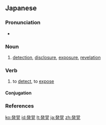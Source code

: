 ==Japanese==
{{ja-kanjitab|はつ|k1=はっ|かく|yomi=o}}

===Pronunciation===
* {{ja-pron|はっかく|y=o|acc=0|acc_ref=NHK}}

===Noun===
{{ja-noun|はっかく|kyu=發覺}}

# [[detection]], [[disclosure]], [[exposure]], [[revelation]]

===Verb===
{{ja-verb-suru|はっかく|kyu=發覺}}

# to [[detect]], to [[expose]]

====Conjugation====
{{ja-suru|はっかく}}

===References===
<references/>

[[ko:発覚]]
[[id:発覚]]
[[lt:発覚]]
[[ja:発覚]]
[[zh:発覚]]